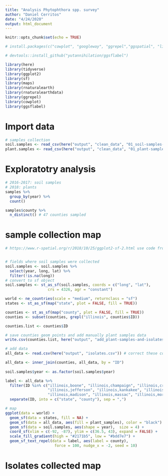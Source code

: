 ```yaml
---
title: "Analysis Phytophthora spp. survey"
author: "Daniel Cerritos"
date: "4/24/2020"
output: html_document
---
```


```r
knitr::opts_chunk$set(echo = TRUE)
```

```r
# install.packages(c("cowplot", "googleway", "ggrepel","ggspatial", "libwgeom", "sf", "rnaturalearth", "rnaturalearthdata"))

# devtools::install_github("yutannihilation/ggsflabel")

library(here)
library(tidyverse)
library(ggplot2)
library(sf)
library(maps)
library(rnaturalearth)
library(rnaturalearthdata)
library(ggrepel)
library(cowplot)
library(ggsflabel)
```

# Import data

```r
# samples collection
soil.samples <- read_csv(here("output", "clean_data", "01_soil-samples-2016-2017_clean-data.csv"))
plant.samples <- read_csv(here("output", "clean_data", "01_plant-samples-2018_clean-data.csv"))
```

# Exploratotry analysis

```r
# 2016-2017: soil samples
# 2018: plants
samples %>%
  group_by(year) %>% 
  count() 

samples$county %>% 
  n_distinct() # 47 counties sampled 
```

# sample collection map

```r
# https://www.r-spatial.org/r/2018/10/25/ggplot2-sf-2.html use code from here


# fields where soil samples were collected
soil.samples <- soil.samples %>% 
  select(year, long, lat) %>% 
  filter(!is.na(long))
# convert to sf object
soil.samples <- st_as_sf(soil.samples, coords = c("long", "lat"), 
                   crs = 4326, agr = "constant")

world <- ne_countries(scale = "medium", returnclass = "sf")
states <- st_as_sf(map("state", plot = FALSE, fill = TRUE))

counties <- st_as_sf(map("county", plot = FALSE, fill = TRUE))
counties <- subset(counties, grepl("illinois", counties$ID))

counties.list <- counties$ID

# save counties geom points and add manually plant samples data
write.csv(counties.list, here("output", "add_plant-samples-and-isolates-data.csv"))

# add data
all_data <- read.csv(here("output", "isolates.csv")) # correct these code, dont do it manually

all_data <- inner_join(counties, all_data, by = "ID")
  
soil.samples$year <- as.factor(soil.samples$year)

label <- all_data %>% 
  filter(ID %in% c("illinois,boone", "illinois,champaign", "illinois,crawford", "illinois,grundy", 
                   "illinois,jefferson", "illinois,kankakee", "illinois,knox", "illinois,macon", 
                   "illinois,madison", "illinois,massac", "illinois,morgan", "illinois,vermilion")) %>% 
  separate(ID, into = c("state", "county"), sep = ",")

# map 
ggplot(data = world) +
  geom_sf(data = states, fill = NA) + 
  geom_sf(data = all_data, aes(fill = plant_samples), color = "black") +
  geom_sf(data = soil.samples, aes(shape = year),  size = 4) +
  coord_sf(xlim = c(-92, -87), ylim = c(36.5, 43), expand = FALSE) +
  scale_fill_gradient(high = "#2171b5", low = "#bdd7e7") +
  geom_sf_text_repel(data = label, aes(label = county), 
                      force = 100, nudge_x = -2, seed = 10)
```

# Isolates collected map 



